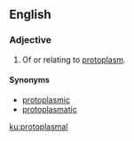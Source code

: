 ==English==

===Adjective===
{{en-adj|-}}

# {{context|cytology|lang=en}} Of or relating to [[protoplasm]].

====Synonyms====
*[[protoplasmic]]
*[[protoplasmatic]]

[[ku:protoplasmal]]